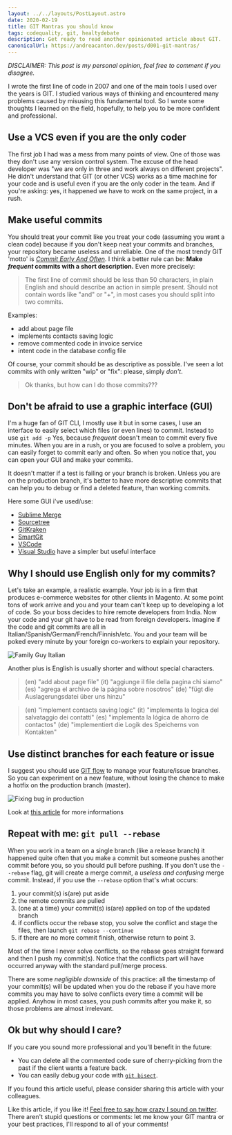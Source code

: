 ```yaml
---
layout: ../../layouts/PostLayout.astro
date: 2020-02-19
title: GIT Mantras you should know
tags: codequality, git, healtydebate
description: Get ready to read another opinionated article about GIT.
canonicalUrl: https://andreacanton.dev/posts/d001-git-mantras/
---
```


_DISCLAIMER: This post is my personal opinion, feel free to comment if you disagree._

I wrote the first line of code in 2007 and one of the main tools I used over the years is GIT. I studied various ways of thinking and encountered many problems caused by misusing this fundamental tool. So I wrote some thoughts I learned on the field, hopefully, to help you to be more confident and professional.

## Use a VCS even if you are the only coder

The first job I had was a mess from many points of view. One of those was they don't use any version control system. The excuse of the head developer was "we are only in three and work always on different projects". He didn't understand that GIT (or other VCS) works as a time machine for your code and is useful even if you are the only coder in the team. And if you're asking: yes, it happened we have to work on the same project, in a rush.

## Make useful commits

You should treat your commit like you treat your code (assuming you want a clean code) because if you don't keep neat your commits and branches, your repository became useless and unreliable.
One of the most trendy GIT 'motto' is [_Commit Early And Often_](https://sethrobertson.github.io/GitBestPractices/#commit).
I think a better rule can be: **Make _frequent_ commits with a short description.** Even more precisely:

> The first line of commit should be less than 50 characters, in plain English and should describe an action in simple present. Should not contain words like "and" or "+", in most cases you should split into two commits.

Examples:

- add about page file
- implements contacts saving logic
- remove commented code in invoice service
- intent code in the database config file

Of course, your commit should be as descriptive as possible. I've seen a lot commits with only written "wip" or "fix": please, simply _don't_.

> Ok thanks, but how can I do those commits???

## Don't be afraid to use a graphic interface (GUI)

I'm a huge fan of GIT CLI, I mostly use it but in some cases, I use an interface to easily select which files (or even lines) to commit. Instead to use `git add -p`
Yes, because _frequent_ doesn't mean to commit every five minutes. When you are in a rush, or you are focused to solve a problem, you can easily forget to commit early and often. So when you notice that, you can open your GUI and make your commits.

It doesn't matter if a test is failing or your branch is broken. Unless you are on the production branch, it's better to have more descriptive commits that can help you to debug or find a deleted feature, than working commits.

Here some GUI i've used/use:

- [Sublime Merge](https://www.sublimemerge.com/)
- [Sourcetree](https://www.sourcetreeapp.com/)
- [GitKraken](https://www.gitkraken.com/)
- [SmartGit](https://www.syntevo.com/smartgit/)
- [VSCode](https://code.visualstudio.com/docs/editor/versioncontrol)
- [Visual Studio](https://visualstudio.microsoft.com/it/vs/features/collaborate/) have a simpler but useful interface

## Why I should use English only for my commits?

Let's take an example, a realistic example.
Your job is in a firm that produces e-commerce websites for other clients in Magento. At some point tons of work arrive and you and your team can't keep up to developing a lot of code. So your boss decides to hire remote developers from India.
Now your code and your git have to be read from foreign developers. Imagine if the code and git commits are all in Italian/Spanish/German/French/Finnish/etc. You and your team will be poked every minute by your foreign co-workers to explain your repository.

![Family Guy Italian](https://media1.tenor.com/images/acf01d316a136a9f339a15862516c282/tenor.gif?itemid=13873621)

Another plus is English is usually shorter and without special characters.

> (en) "add about page file"
> (it) "aggiunge il file della pagina chi siamo"
> (es) "agrega el archivo de la página sobre nosotros"
> (de) "fügt die Auslagerungsdatei über uns hinzu"

> (en) "implement contacts saving logic"
> (it) "implementa la logica del salvataggio dei contatti"
> (es) "implementa la lógica de ahorro de contactos"
> (de) "implementiert die Logik des Speicherns von Kontakten"

## Use distinct branches for each feature or issue

I suggest you should use [GIT flow](https://danielkummer.github.io/git-flow-cheatsheet/) to manage your feature/issue branches. So you can experiment on a new feature, without losing the chance to make a hotfix on the production branch (master).

![Fixing bug in production](https://thumbs.gfycat.com/UnevenAbsoluteAustraliansilkyterrier-size_restricted.gif)

Look at [this article](https://nvie.com/posts/a-successful-git-branching-model/) for more informations

## Repeat with me: `git pull --rebase`

When you work in a team on a single branch (like a release branch) it happened quite often that you make a commit but someone pushes another commit before you, so you should pull before pushing. If you don't use the `--rebase` flag, git will create a merge commit, a _useless and confusing_ merge commit.
Instead, if you use the `--rebase` option that's what occurs:

1. your commit(s) is(are) put aside
2. the remote commits are pulled
3. (one at a time) your commit(s) is(are) applied on top of the updated branch
4. if conflicts occur the rebase stop, you solve the conflict and stage the files, then launch `git rebase --continue`
5. if there are no more commit finish, otherwise return to point 3.

Most of the time I never solve conflicts, so the rebase goes straight forward and then I push my commit(s). Notice that the conflicts part will have occurred anyway with the standard pull/merge process.

There are some _negligible downside_ of this practice: all the timestamp of your commit(s) will be updated when you do the rebase if you have more commits you may have to solve conflicts every time a commit will be applied. Anyhow in most cases, you push commits after you make it, so those problems are almost irrelevant.

## Ok but why should I care?

If you care you sound more professional and you'll benefit in the future:

- You can delete all the commented code sure of cherry-picking from the past if the client wants a feature back.
- You can easily debug your code with [`git bisect`](https://git-scm.com/docs/git-bisect).

If you found this article useful, please consider sharing this article with your colleagues.

Like this article, if you like it! [Feel free to say how crazy I sound on twitter](https://twitter.com/intent/tweet?text=I%20think%20@andreacanton%20sound%20crazy%20%23DEVcommunity%20https://dev.to/andreacanton/git-mantras-you-should-know-1lfd-temp-slug-5426745/).
There aren't stupid questions or comments: let me know your GIT mantra or your best practices, I'll respond to all of your comments!
